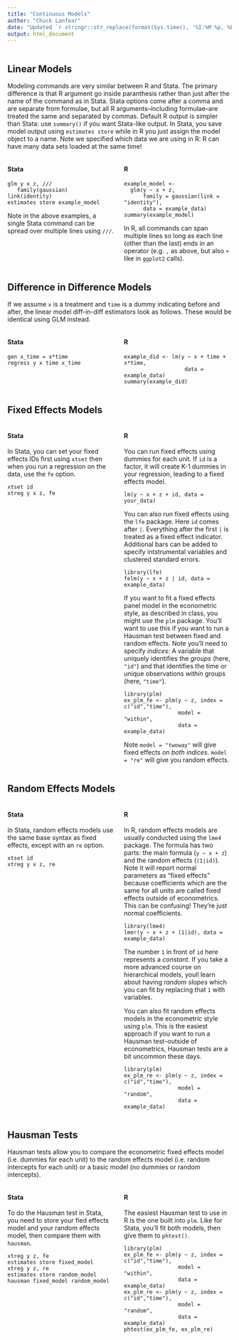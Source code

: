 ```yaml
---
title: "Continuous Models"
author: "Chuck Lanfear"
date: "Updated `r stringr::str_replace(format(Sys.time(), '%I:%M %p, %B %d, %Y'), '^0','')`"
output: html_document
---
```


<style>
.column-left{
  float: left;
  width: 48%;
  text-align: left;
}
.column-right{
  float: right;
  width: 48%;
  text-align: left;
}
.column-center{
  float: right;
  width: 100%;
  text-align: left;
}
</style>

<div class="column-center">
## Linear Models

Modeling commands are very similar between R and Stata. The primary difference is that R argument go inside paranthesis rather than just after the name of the command as in Stata. Stata options come after a comma and are separate from formulae, but all R arguments--including formulae--are treated the same and separated by commas. Default R output is simpler than Stata: use `summary()` if you want Stata-like output. In Stata, you save model output using `estimates store` while in R you just assign the model object to a name. Note we specified which data we are using in R: R can have many data sets loaded at the same time!
</div>

<div class="column-left">
#### Stata

```
glm y x z, ///
   family(gaussian) link(identity)
estimates store example_model
```
Note in the above examples, a single Stata command can be spread over multiple lines using `///`.
</div>

<div class="column-right">
#### R

```
example_model <- 
  glm(y ~ x + z,
      family = gaussian(link = "identity"),
      data = example_data)
summary(example_model)
```
 In R, all commands can span multiple lines so long as each line (other than the last) ends in an operator (e.g. `,` as above, but also `+` like in `ggplot2` calls).
</div>

<div class="column-center">
## Difference in Difference Models
If we assume `x` is a treatment and `time` is a dummy indicating before and after, the linear model diff-in-diff estimators look as follows. These would be identical using GLM instead.
</div>

<div class="column-left">
#### Stata

```
gen x_time = x*time
regress y x time x_time
```
</div>

<div class="column-right">
#### R

```
example_did <- lm(y ~ x + time + x*time,
                   data = example_data)
summary(example_did)
```
</div>

<div class="column-center">
## Fixed Effects Models
</div>

<div class="column-left">
#### Stata

In Stata, you can set your fixed effects IDs first using `xtset` then when you run a regression on the data, use the `fe` option.
```
xtset id
xtreg y x z, fe 
```
</div>

<div class="column-right">
#### R

You can run fixed effects using dummies for each unit. If `id` is a factor, it will create K-1 dummies in your regression, leading to a fixed effects model.

```
lm(y ~ x + z + id, data = your_data)
```

You can also run fixed effects using the `lfe` package. Here `id` comes after `|`. Everything after the first `|` is treated as a fixed effect indicator. Additional bars can be added to specify intstrumental variables and clustered standard errors.

```
library(lfe)
felm(y ~ x + z | id, data = example_data)
```

If you want to fit a fixed effects panel model in the econometric style, as described in class,
you might use the `plm` package. You'll want to use this if you want to run a
Hausman test between fixed and random effects. Note you'll need to specify *indices*:
A variable that uniquely identifies the *groups* (here, `"id"`) and that identifies
the time or unique observations *within* groups (here, `"time"`).

```
library(plm)
ex_plm_fe <- plm(y ~ z, index = c("id","time"), 
                 model = "within",
                 data = example_data)
```

Note `model = "twoway"` will give fixed effects on *both indices*. `model = "re"` will give you random effects.
</div>

<div class="column-center">
## Random Effects Models
</div>

<div class="column-left">
#### Stata

In Stata, random effects models use the same base syntax as fixed effects, except with an `re` option.
```
xtset id
xtreg y x z, re 
```
</div>

<div class="column-right">
#### R

In R, random effects models are usually conducted using the `lme4` package. The formula has two parts: the main formula (`y ~ x + z`) and the random effects (`(1|id)`). Note it will report normal parameters as "fixed effects" because coefficients which are the same for all units are called fixed effects outside of econometrics. This can be confusing! They're just normal coefficients.

```
library(lme4)
lmer(y ~ x + z + (1|id), data = example_data)
```

The number `1` in front of `id` here represents a *constant*. If you take a more advanced course on hierarchical models, youll learn about having *random slopes* which you can fit by replacing that `1` with variables.

You can also fit random effects models in the econometric style using `plm`. This is the easiest approach if you want to run a Hausman test--outside of econometrics, Hausman tests are a bit uncommon these days.

```
library(plm)
ex_plm_re <- plm(y ~ z, index = c("id","time"), 
                 model = "random",
                 data = example_data)
```
</div>

<div class="column-center">
## Hausman Tests

Hausman tests allow you to compare the econometric fixed effects model (i.e. dummies for each unit) to the random effects model (i.e. random intercepts for each unit) or a basic model (no dummies or random intercepts).
</div>

<div class="column-left">
#### Stata

To do the Hausman test in Stata, you need to store your fied effects model and your random effects model, then compare them with `hausman`.

```
xtreg y z, fe
estimates store fixed_model
xtreg y z, re
estimates store random_model
hausman fixed_model random_model
```
</div>

<div class="column-right">
#### R 

The easiest Hausman test to use in R is the one built into `plm`. Like for Stata, you'll fit both models, then give them to `phtest()`.

```
library(plm)
ex_plm_fe <- plm(y ~ z, index = c("id","time"), 
                 model = "within",
                 data = example_data)
ex_plm_re <- plm(y ~ z, index = c("id","time"), 
                 model = "random",
                 data = example_data)
phtest(ex_plm_fe, ex_plm_re)
```
</div>
